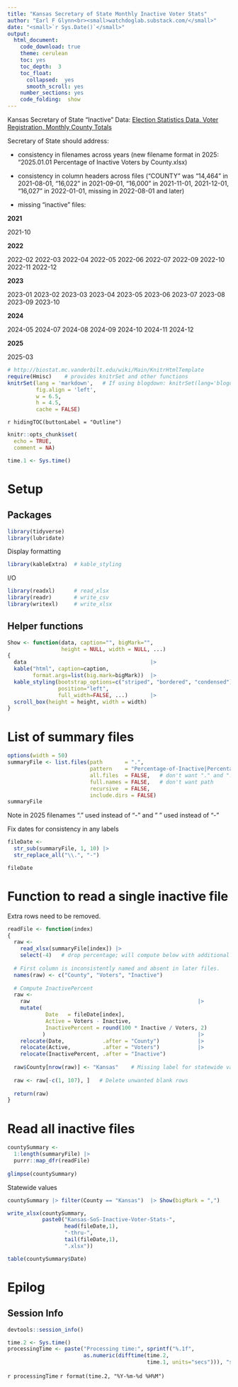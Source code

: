 ```yaml
---
title: "Kansas Secretary of State Monthly Inactive Voter Stats"
author: "Earl F Glynn<br><small>watchdoglab.substack.com/</small>"
date: "<small>`r Sys.Date()`</small>"
output:
  html_document:
    code_download: true
    theme: cerulean
    toc: yes
    toc_depth:  3
    toc_float:
      collapsed:  yes
      smooth_scroll: yes
    number_sections: yes
    code_folding:  show
---
```


Kansas Secretary of State "Inactive" Data: [Election Statistics Data, Voter Registration, Monthly County  Totals](https://sos.ks.gov/elections/election-statistics-data.html)

Secretary of State should address:

* consistency in filenames across years 
  (new filename format in 2025:  "2025.01.01 Percentage of Inactive Voters by County.xlsx)
  
* consistency in column headers across files 
  ("COUNTY" was "14,464" in 2021-08-01,
                "16,022" in 2021-09-01,
                "16,000" in 2021-11-01, 2021-12-01,
                "16,027" in 2022-01-01,
                missing  in 2022-08-01 and later)
                
* missing "inactive" files: 

**2021**

  2021-10
  
**2022**

  2022-02
  2022-03
  2022-04
  2022-05
  2022-06
  2022-07
  2022-09
  2022-10
  2022-11
  2022-12

**2023**

  2023-01
  2023-02
  2023-03
  2023-04
  2023-05
  2023-06
  2023-07
  2023-08
  2023-09
  2023-10

**2024**

  2024-05
  2024-07
  2024-08
  2024-09
  2024-10
  2024-11
  2024-12
  
**2025**

  2025-03
  

```r
# http://biostat.mc.vanderbilt.edu/wiki/Main/KnitrHtmlTemplate
require(Hmisc)    # provides knitrSet and other functions
knitrSet(lang = 'markdown',   # If using blogdown: knitrSet(lang='blogdown')
         fig.align = 'left',
         w = 6.5,
         h = 4.5,
         cache = FALSE)
```

`r hidingTOC(buttonLabel = "Outline")`

```r
knitr::opts_chunk$set(
  echo = TRUE,
  comment = NA)

time.1 <- Sys.time()
```

# Setup {.tabset .tabset-fade .tabset-pills}

## {.active}

## Packages

```r
library(tidyverse)
library(lubridate)
```

Display formatting

```r
library(kableExtra)  # kable_styling
```

I/O

```r
library(readxl)      # read_xlsx
library(readr)       # write_csv
library(writexl)     # write_xlsx
```

## Helper functions

```r
Show <- function(data, caption="", bigMark="",
                 height = NULL, width = NULL, ...)
{
  data                                       |>
  kable("html", caption=caption,
        format.args=list(big.mark=bigMark))  |>
  kable_styling(bootstrap_options=c("striped", "bordered", "condensed"),
                position="left",
                full_width=FALSE, ...)       |>
  scroll_box(height = height, width = width)
}
```

# List of summary files

```r
options(width = 50)
summaryFile <- list.files(path       = ".",
                          pattern    = "Percentage-of-Inactive|Percentage of Inactive",
                          all.files  = FALSE,   # don't want "." and ".."
                          full.names = FALSE,   # don't want path
                          recursive  = FALSE,
                          include.dirs = FALSE)  
summaryFile
```

Note in 2025 filenames "." used instead of "-" and " " used instead of "-"

Fix dates for consistency in any labels

```r
fileDate <- 
  str_sub(summaryFile, 1, 10) |>
  str_replace_all("\\.", "-")

fileDate
```

# Function to read a single inactive file

Extra rows need to be removed. 

```r
readFile <- function(index)
{
  raw <- 
    read_xlsx(summaryFile[index]) |>
    select(-4)   # drop percentage; will compute below with additional digit
  
  # First column is inconsistently named and absent in later files.
  names(raw) <- c("County", "Voters", "Inactive")
 
  # Compute InactivePercent
  raw <- 
    raw                                                     |> 
    mutate(
            Date   = fileDate[index],
            Active = Voters - Inactive,
            InactivePercent = round(100 * Inactive / Voters, 2)
           )                                                |>
    relocate(Date,            .after = "County")            |>
    relocate(Active,          .after = "Voters")            |>
    relocate(InactivePercent, .after = "Inactive")       
  
  raw$County[nrow(raw)] <- "Kansas"    # Missing label for statewide values
  
  raw <- raw[-c(1, 107), ]   # Delete unwanted blank rows
  
  return(raw)
}
```

# Read all inactive files

```r
countySummary <- 
  1:length(summaryFile) |>
  purrr::map_dfr(readFile)
 
glimpse(countySummary)
```

Statewide values

```r
countySummary |> filter(County == "Kansas")  |> Show(bigMark = ",")
```

```r
write_xlsx(countySummary, 
           paste0("Kansas-SoS-Inactive-Voter-Stats-", 
                  head(fileDate,1),
                  "-thru-",
                  tail(fileDate,1),
                  ".xlsx"))
```

```r
table(countySummary$Date)
```

# Epilog {.tabset .tabset-fade .tabset-pills}

## {.active}

## Session Info

```r
devtools::session_info()
```

</div>

```r
time.2 <- Sys.time()
processingTime <- paste("Processing time:", sprintf("%.1f",
                        as.numeric(difftime(time.2,
                                            time.1, units="secs"))), "secs\n")
```

`r processingTime`
`r format(time.2, "%Y-%m-%d %H%M")`

